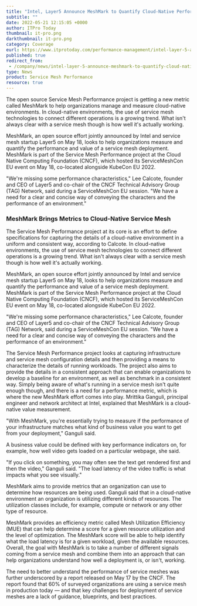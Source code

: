 ```yaml
---
title: "Intel, Layer5 Announce MeshMark to Quantify Cloud-Native Performance"
subtitle: ""
date: 2022-05-21 12:15:05 +0000
author: ITPro Today
thumbnail: it-pro.png
darkthumbnail: it-pro.png
category: Coverage
eurl: https://www.itprotoday.com/performance-management/intel-layer-5-announce-meshmark-quantify-cloud-native-performance
published: true
redirect_from:
 - /company/news/intel-layer-5-announce-meshmark-to-quantify-cloud-native-performance
type: News
product: Service Mesh Performance
resource: true
---
```



<NewsWrapper>

<div className="test">

The open source Service Mesh Performance project is getting a new metric called MeshMark to help organizations manage and measure cloud-native environments. In cloud-native environments, the use of service mesh technologies to connect different operations is a growing trend. What isn't always clear with a service mesh though is how well it's actually working.

MeshMark, an open source effort jointly announced by Intel and service mesh startup Layer5 on May 18, looks to help organizations measure and quantify the performance and value of a service mesh deployment. MeshMark is part of the Service Mesh Performance project at the Cloud Native Computing Foundation (CNCF), which hosted its ServiceMeshCon EU event on May 18, co-located alongside KubeCon EU 2022.

"We're missing some performance characteristics," Lee Calcote, founder and CEO of Layer5 and co-chair of the CNCF Technical Advisory Group (TAG) Network, said during a ServiceMeshCon EU session. "We have a need for a clear and concise way of conveying the characters and the performance of an environment."

<h3>MeshMark Brings Metrics to Cloud-Native Service Mesh</h3>

The Service Mesh Performance project at its core is an effort to define specifications for capturing the details of a cloud-native environment in a uniform and consistent way, according to Calcote. In cloud-native environments, the use of service mesh technologies to connect different operations is a growing trend. What isn't always clear with a service mesh though is how well it's actually working.

MeshMark, an open source effort jointly announced by Intel and service mesh startup Layer5 on May 18, looks to help organizations measure and quantify the performance and value of a service mesh deployment. MeshMark is part of the Service Mesh Performance project at the Cloud Native Computing Foundation (CNCF), which hosted its ServiceMeshCon EU event on May 18, co-located alongside KubeCon EU 2022.

"We're missing some performance characteristics," Lee Calcote, founder and CEO of Layer5 and co-chair of the CNCF Technical Advisory Group (TAG) Network, said during a ServiceMeshCon EU session. "We have a need for a clear and concise way of conveying the characters and the performance of an environment."

The Service Mesh Performance project looks at capturing infrastructure and service mesh configuration details and then providing a means to characterize the details of running workloads. The project also aims to provide the details in a consistent approach that can enable organizations to develop a baseline for an environment, as well as benchmark in a consistent way. Simply being aware of what's running in a service mesh isn't quite enough though, and there is a need for a performance metric, which is where the new MeshMark effort comes into play. Mrittika Ganguli, principal engineer and network architect at Intel, explained that MeshMark is a cloud-native value measurement.

"With MeshMark, you're essentially trying to measure if the performance of your infrastructure matches what kind of business value you want to get from your deployment," Ganguli said.

A business value could be defined with key performance indicators on, for example, how well video gets loaded on a particular webpage, she said.

"If you click on something, you may often see the text get rendered first and then the video," Ganguli said. "The load latency of the video traffic is what impacts what you see visually."

MeshMark aims to provide metrics that an organization can use to determine how resources are being used. Ganguli said that in a cloud-native environment an organization is utilizing different kinds of resources. The utilization classes include, for example, compute or network or any other type of resource.

MeshMark provides an efficiency metric called Mesh Utilization Efficiency (MUE) that can help determine a score for a given resource utilization and the level of optimization. The MeshMark score will be able to help identify what the load latency is for a given workload, given the available resources. Overall, the goal with MeshMark is to take a number of different signals coming from a service mesh and combine them into an approach that can help organizations understand how well a deployment is, or isn't, working.

The need to better understand the performance of service meshes was further underscored by a report released on May 17 by the CNCF. The report found that 60% of surveyed organizations are using a service mesh in production today — and that key challenges for deployment of service meshes are a lack of guidance, blueprints, and best practices.

</div>

</NewsWrapper>
